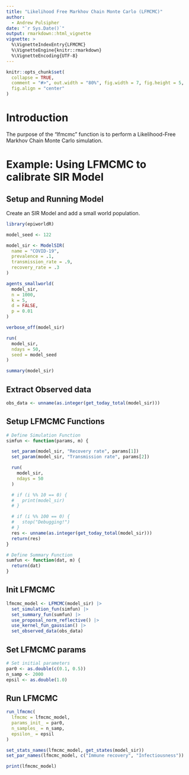 ```yaml
---
title: "Likelihood Free Markhov Chain Monte Carlo (LFMCMC)"
author:
  - Andrew Pulsipher
date: "`r Sys.Date()`"
output: rmarkdown::html_vignette
vignette: >
  %\VignetteIndexEntry{LFMCMC}
  %\VignetteEngine{knitr::rmarkdown}
  %\VignetteEncoding{UTF-8}
---
```

```r
knitr::opts_chunk$set(
  collapse = TRUE,
  comment = "#>", out.width = "80%", fig.width = 7, fig.height = 5,
  fig.align = "center"
)
```
# Introduction
The purpose of the "lfmcmc" function is to perform a Likelihood-Free Markhov Chain Monte Carlo simulation.

# Example: Using LFMCMC to calibrate SIR Model

## Setup and Running Model
Create an SIR Model and add a small world population.
```r
library(epiworldR)

model_seed <- 122

model_sir <- ModelSIR(
  name = "COVID-19",
  prevalence = .1,
  transmission_rate = .9,
  recovery_rate = .3
)

agents_smallworld(
  model_sir,
  n = 1000,
  k = 5,
  d = FALSE,
  p = 0.01
)

verbose_off(model_sir)

run(
  model_sir,
  ndays = 50,
  seed = model_seed
)

summary(model_sir)
```

## Extract Observed data
```r
obs_data <- unname(as.integer(get_today_total(model_sir)))
```

## Setup LFMCMC Functions
```r
# Define Simulation Function
simfun <- function(params, m) {

  set_param(model_sir, "Recovery rate", params[1])
  set_param(model_sir, "Transmission rate", params[2])

  run(
    model_sir,
    ndays = 50
  )

  # if (i %% 10 == 0) {
  #   print(model_sir)
  # }

  # if (i %% 100 == 0) {
  #   stop("Debugging!")
  # }
  res <- unname(as.integer(get_today_total(model_sir)))
  return(res)
}

# Define Summary Function
sumfun <- function(dat, m) {
  return(dat)
}
```

## Init LFMCMC
```r
lfmcmc_model <- LFMCMC(model_sir) |>
  set_simulation_fun(simfun) |>
  set_summary_fun(sumfun) |>
  use_proposal_norm_reflective() |>
  use_kernel_fun_gaussian() |>
  set_observed_data(obs_data)
```

## Set LFMCMC params
```r
# Set initial parameters
par0 <- as.double(c(0.1, 0.5))
n_samp <- 2000
epsil <- as.double(1.0)
```

## Run LFMCMC
```r
run_lfmcmc(
  lfmcmc = lfmcmc_model,
  params_init_ = par0,
  n_samples_ = n_samp,
  epsilon_ = epsil
)

set_stats_names(lfmcmc_model, get_states(model_sir))
set_par_names(lfmcmc_model, c("Immune recovery", "Infectiousness"))

print(lfmcmc_model)
```
